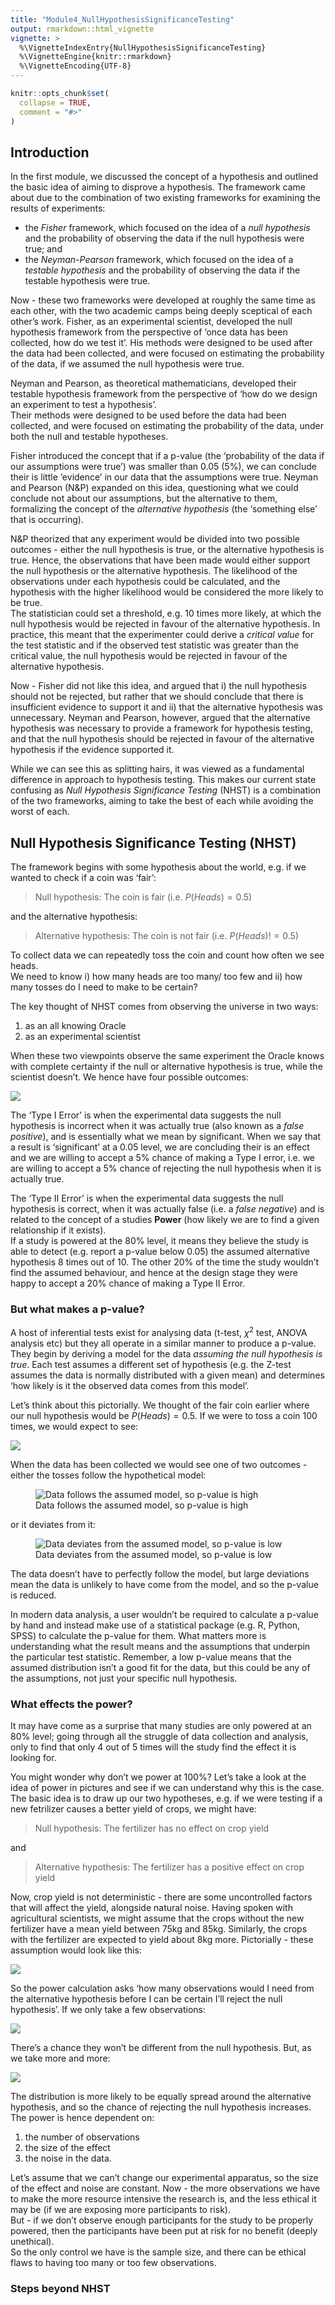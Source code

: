 ```yaml
---
title: "Module4_NullHypothesisSignificanceTesting"
output: rmarkdown::html_vignette
vignette: >
  %\VignetteIndexEntry{NullHypothesisSignificanceTesting}
  %\VignetteEngine{knitr::rmarkdown}
  %\VignetteEncoding{UTF-8}
---
```


```r
knitr::opts_chunk$set(
  collapse = TRUE,
  comment = "#>"
)
```

## Introduction

In the first module, we discussed the concept of a hypothesis and outlined the basic 
idea of aiming to disprove a hypothesis.  The framework came about due to the combination 
of two existing frameworks for examining the results of experiments: 

* the *Fisher* framework, which focused on the idea of a *null hypothesis* and the probability of observing the data if the null hypothesis were true; and
* the *Neyman-Pearson* framework, which focused on the idea of a *testable hypothesis* and the probability of observing the data if the testable hypothesis were true.

Now - these two frameworks were developed at roughly the same time as each other, 
with the two academic camps being deeply sceptical of each other's work.
Fisher, as an experimental scientist, developed the null hypothesis framework
from the perspective of 'once data has been collected, how do we test it'.  His methods 
were designed to be used after the data had been collected, and were focused on 
estimating the probability of the data, if we assumed the null hypothesis were true.

Neyman and Pearson, as theoretical mathematicians, developed their testable hypothesis 
framework from the perspective of 'how do we design an experiment to test a hypothesis'.  
Their methods were designed to be used before the data had been collected, and 
were focused on estimating the probability of the data, under both the null and testable hypotheses.

Fisher introduced the concept that if a p-value (the 'probability of the data if 
our assumptions were true') was smaller than 0.05 (5%), we can conclude their is little 'evidence'
in our data that the assumptions were true.   Neyman and Pearson (N&P) expanded on this idea, 
questioning what we could conclude not about our assumptions, but the  alternative to them, 
formalizing the concept of the *alternative hypothesis* (the 'something else' that is occurring).

N&P theorized that any experiment would be divided into two possible outcomes - 
either the null hypothesis is true, or the alternative hypothesis is true. 
Hence, the observations that have been made would either support the null hypothesis or the alternative hypothesis.
The likelihood of the observations under each hypothesis could be calculated, and the hypothesis with the higher likelihood would be considered the more likely to be true.  
The statistician could set a threshold, e.g. 10 times more likely, at which the null hypothesis would be rejected in favour of the alternative hypothesis. In practice, this meant that the experimenter could derive a *critical value* 
for the test statistic and if the observed test statistic was greater than the critical value,
the null hypothesis would be rejected in favour of the alternative hypothesis.

Now - Fisher did not like this idea, and argued that i) the null hypothesis should not be 
rejected, but rather that we should conclude that there is insufficient evidence to support it and
ii) that the alternative hypothesis was unnecessary.
Neyman and Pearson, however, argued that the alternative hypothesis was necessary to provide a
framework for hypothesis testing, and that the null hypothesis should be rejected in favour of the alternative hypothesis if the evidence supported it.

While we can see this as splitting hairs, it was viewed as a fundamental difference in approach to hypothesis testing.  This makes our current state confusing as *Null Hypothesis Significance Testing* (NHST) 
is a combination of the two frameworks, aiming to take the best of each while avoiding the worst of each.

## Null Hypothesis Significance Testing (NHST)

The framework begins with some hypothesis about the world, e.g. if we wanted to check if a coin was 'fair':

> Null hypothesis: The coin is fair (i.e. $P(Heads)  = 0.5$)

and the alternative hypothesis:

> Alternative hypothesis: The coin is not fair (i.e. $P(Heads)  != 0.5$)

To collect data we can repeatedly toss the coin and count how often we see heads.  
We need to know i) how many heads are too many/ too few and ii) how many tosses 
do I need to make to be certain?  

The key thought of NHST comes from observing the universe in two ways: 

1. as an all knowing Oracle
2. as an experimental scientist

When these two viewpoints observe the same experiment the Oracle knows with 
complete certainty if the null or alternative hypothesis is true, while the scientist 
 doesn't.  We hence have four possible outcomes:
 
![](../man/figures/NHST_Outcomes.png)

The 'Type I Error' is when the experimental data suggests the null hypothesis is incorrect
when it was actually true (also known as a *false positive*), and is essentially what we mean
by significant.  When we say that a result is 'significant' at a 0.05 level, we 
are concluding their is an effect and  we are willing to accept a 5% chance of making a Type I error, i.e.
we are willing to accept a 5% chance of rejecting the null hypothesis when it is actually true.

The 'Type II Error' is when the experimental data suggests the null hypothesis is correct, 
when it was actually false (i.e. a *false negative*) and is related to the concept of a 
studies **Power** (how likely we are to find a given relationship if it exists).  
If a study is powered at the 80% level, it means they believe the study is able to detect 
(e.g. report a p-value below 0.05) the assumed alternative hypothesis 8 times out of 10.
The other 20% of the time the study wouldn't find the assumed behaviour, and hence 
at the design stage  they were happy to accept a 20% chance of making a Type II Error.


### But what makes a p-value?

A host of inferential tests exist for analysing data (t-test, $\chi^2$ test, ANOVA analysis etc) 
but they all operate in a similar manner to produce a p-value.   They begin by 
deriving a model for the data *assuming the null hypothesis is true*.  Each test assumes a 
different set of hypothesis (e.g. the Z-test assumes the data is normally distributed with a given 
mean) and determines 'how likely is it the observed data comes from this model'.  

Let's think about this pictorially.  We thought of the fair coin earlier where our 
null hypothesis would be $P(Heads) = 0.5$.  If we were to toss a coin 100 times, 
we would expect to see:

![](../man/figures/NHST/HypotheticalCoin.png)

When the data has been collected we would see one of two outcomes - either the tosses follow 
the hypothetical model:

![Data follows the assumed model, so p-value is high](../man/figures/NHST/FairCoin.png)

or it deviates from it:

![Data deviates from the assumed model, so p-value is low](../man/figures/NHST/BiasedCoin.png)

The data doesn't have to perfectly follow the model, but large deviations mean the data
is unlikely to have come from the model, and so the p-value is reduced.  

In modern data analysis, a user wouldn't be required to calculate a p-value by hand 
and instead make use of a statistical package (e.g. R, Python, SPSS) to calculate the p-value for them.
What matters more is understanding what the result means and the assumptions that underpin 
the particular test statistic.  Remember, a low p-value means that the assumed distribution
isn't a good fit for the data, but this could be any of the assumptions, not just your specific 
null hypothesis.

### What effects the power?

It may have come as a surprise that many studies are only powered at an 80% level;
going through all the struggle of data collection and analysis, only to find that
only 4 out of 5 times will the study find the effect it is looking for.

You might wonder why don't we power at 100%?  Let's take a look at the idea of power in 
pictures and see if we can understand why this is the case.  The basic idea is to draw up our two
hypotheses, e.g. if we were testing if a new fetrilizer causes a better yield of crops, we might have:

> Null hypothesis: The fertilizer has no effect on crop yield 

and

> Alternative hypothesis: The fertilizer has a positive effect on crop yield

Now, crop yield is not deterministic - there are some uncontrolled factors that will affect the yield,
alongside natural noise.  Having spoken with agricultural scientists, we might assume that the
crops without the new fertilizer have a mean yield between 75kg and 85kg.
Similarly, the crops with the fertilizer are expected to yield about 8kg more.
Pictorially - these assumption would look like this:

![](../man/figures/NHST/Power1.png)

So the power calculation asks 'how many observations would I need from the alternative hypothesis
before I can be certain I'll reject the null hypothesis'.  If we only take a few observations:

![](../man/figures/NHST/Power2.png)

There's a chance they won't be different from the null hypothesis.  But, as we take 
more and more:

![](../man/figures/NHST/Power3.png)

The distribution is more likely to be equally spread around the alternative
hypothesis, and so the chance of rejecting the null hypothesis increases.  The power is hence
dependent on:

1. the number of observations 
2. the size of the effect 
3. the noise in the data.

Let's assume that we can't change our experimental apparatus, so the size of the effect and 
noise are constant.  Now - the more observations we have to make the more resource intensive the 
research is, and the less ethical it may be (if we are exposing more participants to risk).  
But - if we don't observe enough participants for the study to be properly powered,
then the participants have been put at risk for no benefit (deeply unethical).  
So the only control we have is the sample size, and there can be ethical flaws to having too many or 
too few observations.

### Steps beyond NHST














